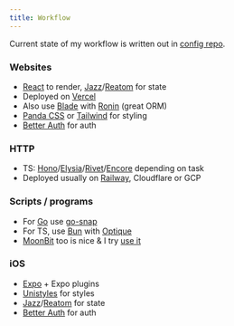 ```yaml
---
title: Workflow
---
```


Current state of my workflow is written out in [config repo](https://github.com/nikitavoloboev/config).

### Websites

- [React](https://react.dev) to render, [Jazz](https://jazz.tools)/[Reatom](https://v1000.reatom.dev) for state
- Deployed on [Vercel](https://vercel.com)
- Also use [Blade](https://blade.im) with [Ronin](https://ronin.co) (great ORM)
- [Panda CSS](https://panda-css.com) or [Tailwind](https://tailwindcss.com) for styling
- [Better Auth](https://www.better-auth.com) for auth

### HTTP

- TS: [Hono](https://hono.dev)/[Elysia](https://elysiajs.com)/[Rivet](https://rivet.gg)/[Encore](https://encore.dev) depending on task
- Deployed usually on [Railway](https://railway.com), Cloudflare or GCP

### Scripts / programs

- For [Go](https://go.dev) use [go-snap](https://github.com/dzonerzy/go-snap)
- For TS, use [Bun](https://bun.sh) with [Optique](https://github.com/dahlia/optique)
- [MoonBit](https://moonbitlang.com) too is nice & I try [use it](https://github.com/nikitavoloboev/mbt)

### iOS

- [Expo](https://expo.dev) + Expo plugins
- [Unistyles](https://unistyl.es) for styles
- [Jazz](https://jazz.tools)/[Reatom](https://v1000.reatom.dev) for state
- [Better Auth](https://www.better-auth.com) for auth

